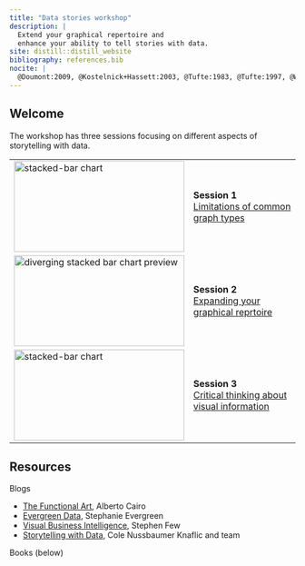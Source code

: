 ```yaml
---
title: "Data stories workshop"
description: |
  Extend your graphical repertoire and 
  enhance your ability to tell stories with data. 
site: distill::distill_website
bibliography: references.bib
nocite: |
  @Doumont:2009, @Kostelnick+Hassett:2003, @Tufte:1983, @Tufte:1997, @Wainer:1997, @Cairo:2019, @Cleveland:1993, @Robbins:2013, @Wainer:2014
---
```


## Welcome

The workshop has three sessions focusing on different aspects of storytelling with data. 

<table>
  <tr>
    <td><img src="images/stacked-bar-preview.png" alt="stacked-bar chart" style="width:300px;height:160px"></td>
    <td>**Session 1**<br>[Limitations of common graph types](session1.html)</td>
  </tr>
  
  <tr>
    <td><img src="images/evolution-preview.png" alt="diverging stacked bar chart preview" style="width:300px;height:160px"></td>
    <td>**Session 2**<br>[Expanding your graphical reprtoire](session2.html)</td>
  </tr>
  <tr>
    <td><img src="images/intro-3.png" alt="stacked-bar chart" style="width:300px;height:160px"></td>
    <td>**Session 3**<br>[Critical thinking about visual information](session3.html)</td>
  </tr>
</table>



## Resources

Blogs

- [The Functional Art](http://www.thefunctionalart.com/), Alberto Cairo 
- [Evergreen Data](https://stephanieevergreen.com/blog/), Stephanie Evergreen
- [Visual Business Intelligence](https://www.perceptualedge.com/blog/), Stephen Few
- [Storytelling with Data](https://www.storytellingwithdata.com/blog), Cole Nussbaumer Knaflic and team 

Books (below)




